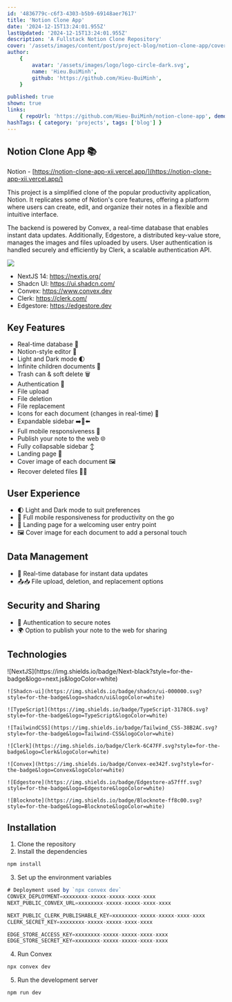 ```yaml
---
id: '4836779c-c6f3-4303-b5b9-69148aer7617'
title: 'Notion Clone App'
date: '2024-12-15T13:24:01.955Z'
lastUpdated: '2024-12-15T13:24:01.955Z'
description: 'A Fullstack Notion Clone Repository'
cover: '/assets/images/content/post/project-blog/notion-clone-app/cover.png'
author:
    {
        avatar: '/assets/images/logo/logo-circle-dark.svg',
        name: 'Hieu.BuiMinh',
        github: 'https://github.com/Hieu-BuiMinh',
    }

published: true
shown: true
links:
    { repoUrl: 'https://github.com/Hieu-BuiMinh/notion-clone-app', demoUrl: 'https://notion-clone-app-xii.vercel.app/' }
hashTags: { category: 'projects', tags: ['blog'] }
---
```


## Notion Clone App 📚

Notion - [https://notion-clone-app-xii.vercel.app/](https://notion-clone-app-xii.vercel.app/)

This project is a simplified clone of the popular productivity application, Notion. It replicates some of Notion's core features, offering a platform where users can create, edit, and organize their notes in a flexible and intuitive interface.

The backend is powered by Convex, a real-time database that enables instant data updates. Additionally, Edgestore, a distributed key-value store, manages the images and files uploaded by users. User authentication is handled securely and efficiently by Clerk, a scalable authentication API.

<Image
	className="h-[410px] max-w-full m-auto"
	src="/assets/images/content/post/project-blog/notion-clone-app/cover-01.png"
/>

- NextJS 14: https://nextjs.org/
- Shadcn UI: https://ui.shadcn.com/
- Convex: https://www.convex.dev
- Clerk: https://clerk.com/
- Edgestore: https://edgestore.dev

## Key Features

- Real-time database 🔗
- Notion-style editor 📝
- Light and Dark mode 🌓
- Infinite children documents 🌲
- Trash can & soft delete 🗑️
- Authentication 🔐
- File upload
- File deletion
- File replacement
- Icons for each document (changes in real-time) 🌠
- Expandable sidebar ➡️🔀⬅️
- Full mobile responsiveness 📱
- Publish your note to the web 🌐
- Fully collapsable sidebar ↕️
- Landing page 🛬
- Cover image of each document 🖼️
- Recover deleted files 🔄📄

## User Experience

- 🌓 Light and Dark mode to suit preferences
- 📱 Full mobile responsiveness for productivity on the go
- 🛬 Landing page for a welcoming user entry point
- 🖼️ Cover image for each document to add a personal touch

## Data Management

- 🔄 Real-time database for instant data updates
- 📤📥 File upload, deletion, and replacement options

## Security and Sharing

- 🔐 Authentication to secure notes
- 🌍 Option to publish your note to the web for sharing

## Technologies

<div className="not-prose flex gap-2 flex-wrap">
	![NextJS](https://img.shields.io/badge/Next-black?style=for-the-badge&logo=next.js&logoColor=white)

    ![Shadcn-ui](https://img.shields.io/badge/shadcn/ui-000000.svg?style=for-the-badge&logo=shadcn/ui&logoColor=white)

    ![TypeScript](https://img.shields.io/badge/TypeScript-3178C6.svg?style=for-the-badge&logo=TypeScript&logoColor=white)

    ![TailwindCSS](https://img.shields.io/badge/Tailwind_CSS-38B2AC.svg?style=for-the-badge&logo=Tailwind-CSS&logoColor=white)

    ![Clerk](https://img.shields.io/badge/Clerk-6C47FF.svg?style=for-the-badge&logo=Clerk&logoColor=white)

    ![Convex](https://img.shields.io/badge/Convex-ee342f.svg?style=for-the-badge&logo=Convex&logoColor=white)

    ![Edgestore](https://img.shields.io/badge/Edgestore-a57fff.svg?style=for-the-badge&logo=Edgestore&logoColor=white)

    ![Blocknote](https://img.shields.io/badge/Blocknote-ff8c00.svg?style=for-the-badge&logo=Blocknote&logoColor=white)

</div>

## Installation

1. Clone the repository
2. Install the dependencies

<CodeBlock fileName="bash">

```bash
npm install
```

</CodeBlock>

3. Set up the environment variables

<CodeBlock fileName=".env">

```ts showLineNumbers
# Deployment used by `npx convex dev`
CONVEX_DEPLOYMENT=xxxxxxxx-xxxxx-xxxxx-xxxx-xxxx
NEXT_PUBLIC_CONVEX_URL=xxxxxxxx-xxxxx-xxxxx-xxxx-xxxx

NEXT_PUBLIC_CLERK_PUBLISHABLE_KEY=xxxxxxxx-xxxxx-xxxxx-xxxx-xxxx
CLERK_SECRET_KEY=xxxxxxxx-xxxxx-xxxxx-xxxx-xxxx

EDGE_STORE_ACCESS_KEY=xxxxxxxx-xxxxx-xxxxx-xxxx-xxxx
EDGE_STORE_SECRET_KEY=xxxxxxxx-xxxxx-xxxxx-xxxx-xxxx
```

</CodeBlock>

4. Run Convex

<CodeBlock fileName="bash">

```bash
npx convex dev
```

</CodeBlock>

5. Run the development server

<CodeBlock fileName="bash">

```bash
npm run dev
```

</CodeBlock>
